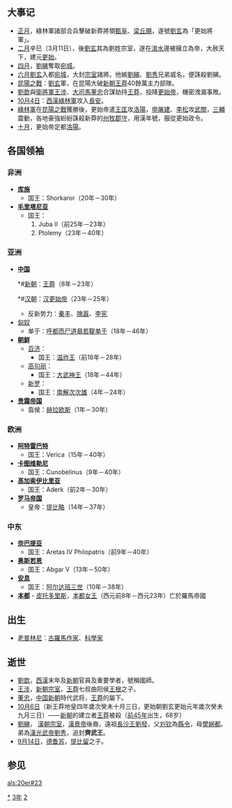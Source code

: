 {{yearTOC|23|新'''[[始建国地皇|始建国地皇]]上戊四年'''；汉'''[[更始_(汉更始帝)|更始]]元年'''；隗囂'''[[汉复|汉复]]元年'''}}

== 大事记 ==
*[[農曆正月|正月]]，綠林軍諸部合兵擊破新莽將領[[甄阜|甄阜]]、[[梁丘賜|梁丘賜]]，遂號[[劉玄|劉玄]]為「更始將軍」。
*[[農曆二月|二月]]辛巳（3月11日），後[[劉玄|劉玄]]其為劉姓宗室，遂在[[淯水|淯水]]邊被擁立為帝，大赦天下，建元[[更始_(更始帝)|更始]]。
*[[農曆四月|四月]]，[[劉縯|劉縯]]奪取[[宛城|宛城]]。
*[[農曆六月|六月]][[劉玄|劉玄]]入都[[宛城|宛城]]，大封[[宗室|宗室]]諸將。他嫉[[劉縯|劉縯]]、[[劉秀|劉秀]]兄弟威名，便誅殺劉縯。
*[[昆陽之戰|昆陽之戰]]：[[劉玄|劉玄]]軍，在昆陽大破[[新朝|新朝]][[王莽|王莽]]40餘萬主力部隊。
*[[劉歆|劉歆]]與[[衛將軍|衛將軍]][[王涉|王涉]]、[[大司馬|大司馬]][[董忠_(新朝)|董忠]]合謀劫持[[王莽|王莽]]，投降[[更始帝|更始帝]]，機密洩漏事敗。
*[[10月4日|10月4日]]：[[西漢|西漢]][[綠林軍|綠林軍]]攻入[[長安|長安]]。
*[[綠林軍|綠林軍]]在[[昆陽之戰|昆陽之戰]]獲勝後，更始帝遣[[王匡|王匡]]攻[[洛陽|洛陽]]，[[申屠建|申屠建]]、[[李松|李松]]攻[[武關|武關]]，[[三輔|三輔]]震動，各地豪強紛紛誅殺新莽的[[州牧|州牧]][[郡守|郡守]]，用漢年號，服從更始政令。
*[[農曆十月|十月]]，更始帝定都[[洛陽|洛陽]]。
== 各国领袖 ==
=== 非洲 ===
*'''[[库施|库施]]'''
**国王：Shorkaror（20年－30年）
*'''[[毛里塔尼亚|毛里塔尼亚]]'''
**国王：
**#Juba II（前25年－23年）
**#Ptolemy（23年－40年）

=== 亚洲 ===
*'''[[中国|中国]]'''
**#[[新朝|新朝]]：[[王莽|王莽]]（8年－23年）
**#[[汉朝|汉朝]]：[[汉更始帝|汉更始帝]]（23年－25年）
**反新势力：[[秦丰|秦丰]]、[[隗嚣|隗嚣]]、[[李宪_(新朝)|李宪]]
*[[匈奴|匈奴]]
**单于：[[呼都而尸道皋若鞮单于|呼都而尸道皋若鞮单于]]（18年－46年）
*'''[[古朝鮮|朝鲜]]'''
**[[百济|百济]]：
***国王：[[温祚王|温祚王]]（前18年－28年）
**[[高句丽|高句丽]]：
***国王：[[大武神王|大武神王]]（18年－44年）
**[[新罗|新罗]]：
***国王：[[南解次次雄|南解次次雄]]（4年－24年）
*'''[[贵霜帝国|贵霜帝国]]'''
**翕侯：[[赫拉欧斯|赫拉欧斯]]（1年－30年）

=== 欧洲 ===
*'''[[阿特雷巴特|阿特雷巴特]]'''
**国王：Verica（15年－40年）
*'''[[卡图维勒尼|卡图维勒尼]]'''
**国王：Cunobelinus（9年－40年）
*'''[[高加索伊比里亚|高加索伊比里亚]]'''
**国王：Aderk（前2年－30年）
*'''[[罗马帝国|罗马帝国]]'''
**皇帝：[[提比略|提比略]]（14年－37年）

=== 中东 ===
*'''[[奈巴提亚|奈巴提亚]]'''
**国王：Aretas IV Philopatris（前9年－40年）
*'''[[奥斯若恩|奥斯若恩]]'''
**国王：Abgar V（13年－50年）
*'''[[安息_(国家)|安息]]''' 
**国王：[[阿尔达班三世|阿尔达班三世]]（10年－38年）
*'''[[本都|本都]]''' - [[皮托多里斯|皮托多里斯]]，[[本都统治者列表|本都女王]]（西元前8年－西元23年）亡於羅馬帝國

== 出生 ==
*[[老普林尼|老普林尼]]：[[古羅馬|古羅馬]][[作家|作家]]、[[科學家|科學家]]

== 逝世 ==
*[[劉歆|劉歆]]，[[西漢|西漢]]末年及[[新朝|新朝]]官員及重要學者，號稱國師。
*[[王涉|王涉]]，[[新朝|新朝]][[宗室|宗室]]，[[王莽|王莽]]七叔曲阳侯[[王根|王根]]之子。
*[[董忠_(新朝)|董忠]]，[[中国|中国]][[新朝|新朝]]時代武将，[[王莽|王莽]]的屬下。
*[[10月6日|10月6日]]（新王莽地皇四年歲次癸未十月三日，更始朝劉玄更始元年歲次癸未九月三日）——[[新朝|新朝]]的建立者[[王莽|王莽]]被殺（[[前45年|前45年]]出生，68岁）
*[[劉縯|劉縯]]， [[漢朝|漢朝]][[宗室|宗室]]，[[漢景帝|漢景帝]]後裔，遠祖[[長沙定王|長沙王劉發]]，父[[劉欽_(南頓縣令)|刘钦]]為[[縣令|縣令]]，母[[樊娴都|樊娴都]]。弟為[[汉光武帝|漢光武帝劉秀]]，追封'''齊武王'''。
*[[9月14日|9月14日]]，[[德鲁苏|德鲁苏]]，[[提比留|提比留]]之子。

== 参见 ==
{{Wikisource year mention}}

[[Category:23年|*]]
[[Category:20年代|3年]]
[[Category:1世纪各年|2]]

[[als:20er#23|als:20er#23]]